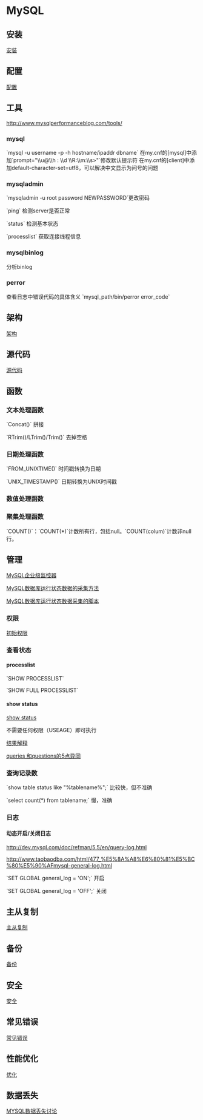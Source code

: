 =MySQL=

==安装==
[[install|安装]]

==配置==
[[conf|配置]]

== 工具 ==
[[http://www.mysqlperformanceblog.com/tools/]]
===mysql===
`mysql -u username -p -h hostname/ipaddr dbname`
在my.cnf的[mysql]中添加`prompt="\\u@\\h : \\d \\R:\\m:\\s>"`修改默认提示符
在my.cnf的[client]中添加default-character-set=utf8，可以解决中文显示为问号的问题

=== mysqladmin ===
`mysqladmin -u root password NEWPASSWORD`更改密码

`ping` 检测server是否正常

`status` 检测基本状态

`processlist` 获取连接线程信息

=== mysqlbinlog ===
分析binlog

=== perror ===
查看日志中错误代码的具体含义
`mysql_path/bin/perror error_code`

== 架构 ==
[[struct|架构]]

== 源代码 ==
[[sourcecode/index|源代码]]

== 函数 ==
=== 文本处理函数 ===
`Concat()` 拼接

`RTrim()/LTrim()/Trim()` 去掉空格
=== 日期处理函数 ===
`FROM_UNIXTIME()` 时间戳转换为日期

`UNIX_TIMESTAMP()` 日期转换为UNIX时间戳

=== 数值处理函数 ===

=== 聚集处理函数 ===
`COUNT()`：`COUNT(*)`计数所有行，包括null。`COUNT(colum)`计数非null行。

== 管理 ==
[[http://www.mysql.com/products/enterprise/monitor.html|MySQL企业级监控器]]

[[http://www.mysqlops.com/2011/10/17/mysql-status-pick.html|MySQL数据库运行状态数据的采集方法]]

[[http://www.mysqlops.com/2011/10/17/mysql-pick-script.html|MySQL数据库运行状态数据采集的脚本]]

=== 权限 ===
[[http://dev.mysql.com/doc/refman/5.5/en/default-privileges.html|初始权限]]

=== 查看状态 ===

==== processlist ====

`SHOW PROCESSLIST`

`SHOW FULL PROCESSLIST`

==== show status ====
[[http://dev.mysql.com/doc/refman/5.5/en/show-status.html|show status]]

不需要任何权限（USEAGE）即可执行

[[http://dev.mysql.com/doc/refman/5.5/en/server-status-variables.html#statvar_Queries|结果解释]]

[[http://www.iamcjd.com/?p=992|queries 和questions的5点异同]]

=== 查询记录数 ===
`show table status like "%tablename%";` 比较快，但不准确

`select count(*) from tablename;` 慢，准确

=== 日志 ===
==== 动态开启/关闭日志 ====
[[http://dev.mysql.com/doc/refman/5.5/en/query-log.html]]

[[http://www.taobaodba.com/html/477_%E5%8A%A8%E6%80%81%E5%BC%80%E5%90%AFmysql-general-log.html]]

`SET GLOBAL general_log = 'ON';` 开启

`SET GLOBAL general_log = 'OFF';` 关闭

== 主从复制 ==
[[replication|主从复制]]

==备份==
[[backup|备份]]

== 安全 ==
[[sec|安全]]

== 常见错误 ==
[[errors|常见错误]]

== 性能优化 ==
[[optimize|优化]]

== 数据丢失 ==
[[http://www.woqutech.com/?p=769|MYSQL数据丢失讨论]]
